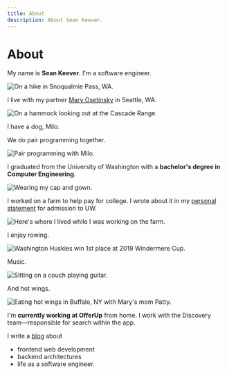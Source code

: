 ```yaml
---
title: About
description: About Sean Keever.
---
```



# About

My name is **Sean Keever**. I'm a software engineer.

![On a hike in Snoqualmie Pass, WA.](sean.jpg)

I live with my partner [Mary Osetinsky](https://twitter.com/maryosetinsky) in
Seattle, WA.

![On a hammock looking out at the Cascade Range.](hike.jpg)

I have a dog, Milo.

We do pair programming together.

![Pair programming with Milo.](milo.jpg)

I graduated from the University of Washington with a **bachelor's degree in
Computer Engineering**.

![Wearing my cap and gown.](graduation.jpg)

I worked on a farm to help pay for college. I wrote about it in my
[personal statement](/blog/personal-statement) for admission to UW.

![Here's where I lived while I was working on the farm.](trailer.jpg)

I enjoy rowing.

![Washington Huskies win 1st place at 2019 Windermere Cup.](rowing.jpg)

Music.

![Sitting on a couch playing guitar.](music.jpg)

And hot wings.

![Eating hot wings in Buffalo, NY with Mary's mom Patty.](wings.jpg)

I'm **currently working at OfferUp** from home. I work with the Discovery
team—responsible for search within the app.

I write a [blog](/blog) about

- frontend web development
- backend architectures
- life as a software engineer.
